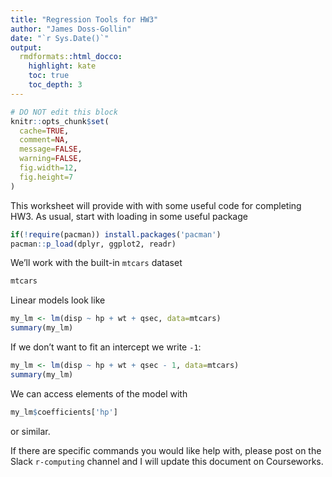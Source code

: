 ```yaml
---
title: "Regression Tools for HW3"
author: "James Doss-Gollin"
date: "`r Sys.Date()`"
output:
  rmdformats::html_docco:
    highlight: kate
    toc: true
    toc_depth: 3
---
```


```r
# DO NOT edit this block
knitr::opts_chunk$set(
  cache=TRUE,
  comment=NA,
  message=FALSE,
  warning=FALSE,
  fig.width=12,
  fig.height=7
)
```

This worksheet will provide with with some useful code for completing HW3.
As usual, start with loading in some useful package

```r
if(!require(pacman)) install.packages('pacman')
pacman::p_load(dplyr, ggplot2, readr)
```

We'll work with the built-in `mtcars` dataset

```r
mtcars
```

Linear models look like

```r
my_lm <- lm(disp ~ hp + wt + qsec, data=mtcars)
summary(my_lm)
```

If we don't want to fit an intercept we write `-1`:

```r
my_lm <- lm(disp ~ hp + wt + qsec - 1, data=mtcars)
summary(my_lm)
```

We can access elements of the model with

```r
my_lm$coefficients['hp']
```

or similar.

If there are specific commands you would like help with, please post on the Slack `r-computing` channel and I will update this document on Courseworks.

